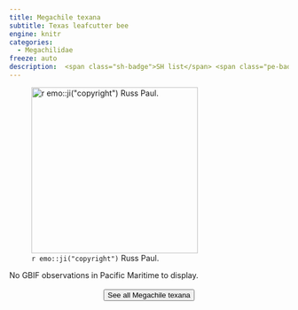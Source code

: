 ```yaml
---
title: Megachile texana
subtitle: Texas leafcutter bee
engine: knitr
categories:
  - Megachilidae
freeze: auto
description:  <span class="sh-badge">SH list</span> <span class="pe-badge">PM Evidence</span>
---
```

![`r emo::ji("copyright")` Russ Paul.](https://inaturalist-open-data.s3.amazonaws.com/photos/209379431/large.jpeg){height=300}



No GBIF observations in Pacific Maritime to display.
<br><br>
<center>


<a href="https://www.zoology.ubc.ca/entomology/main/Hymenoptera/Megachilidae/Megachile%20texana.php"><button type="button" class="btn btn-secondary">See all Megachile texana <i class="fa-solid fa-arrow-up-right-from-square"></i> </button></a>
</center>
